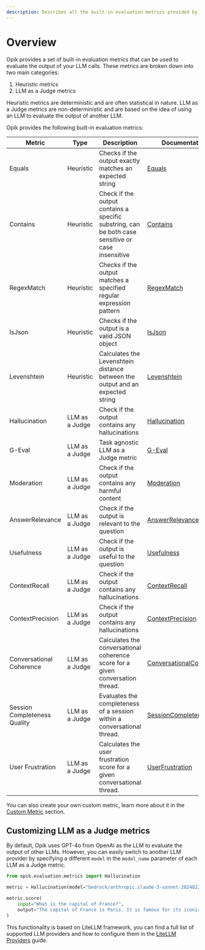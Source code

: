 ```yaml
---
description: Describes all the built-in evaluation metrics provided by Opik
---
```


# Overview

Opik provides a set of built-in evaluation metrics that can be used to evaluate the output of your LLM calls. These metrics are broken down into two main categories:

1. Heuristic metrics
2. LLM as a Judge metrics

Heuristic metrics are deterministic and are often statistical in nature. LLM as a Judge metrics are non-deterministic and are based on the idea of using an LLM to evaluate the output of another LLM.

Opik provides the following built-in evaluation metrics:

| Metric                       | Type           | Description                                                                                       | Documentation                                                                                             |
| ---------------------------- | -------------- | ------------------------------------------------------------------------------------------------- | --------------------------------------------------------------------------------------------------------- |
| Equals                       | Heuristic      | Checks if the output exactly matches an expected string                                           | [Equals](/evaluation/metrics/heuristic_metrics#equals)                                                    |
| Contains                     | Heuristic      | Check if the output contains a specific substring, can be both case sensitive or case insensitive | [Contains](/evaluation/metrics/heuristic_metrics#contains)                                                |
| RegexMatch                   | Heuristic      | Checks if the output matches a specified regular expression pattern                               | [RegexMatch](/evaluation/metrics/heuristic_metrics#regexmatch)                                            |
| IsJson                       | Heuristic      | Checks if the output is a valid JSON object                                                       | [IsJson](/evaluation/metrics/heuristic_metrics#isjson)                                                    |
| Levenshtein                  | Heuristic      | Calculates the Levenshtein distance between the output and an expected string                     | [Levenshtein](/evaluation/metrics/heuristic_metrics#levenshteinratio)                                     |
| Hallucination                | LLM as a Judge | Check if the output contains any hallucinations                                                   | [Hallucination](/evaluation/metrics/hallucination)                                                        |
| G-Eval                       | LLM as a Judge | Task agnostic LLM as a Judge metric                                                               | [G-Eval](/evaluation/metrics/g_eval)                                                                      |
| Moderation                   | LLM as a Judge | Check if the output contains any harmful content                                                  | [Moderation](/evaluation/metrics/moderation)                                                              |
| AnswerRelevance              | LLM as a Judge | Check if the output is relevant to the question                                                   | [AnswerRelevance](/evaluation/metrics/answer_relevance)                                                   |
| Usefulness                   | LLM as a Judge | Check if the output is useful to the question                                                     | [Usefulness](/evaluation/metrics/usefulness)                                                              |
| ContextRecall                | LLM as a Judge | Check if the output contains any hallucinations                                                   | [ContextRecall](/evaluation/metrics/context_recall)                                                       |
| ContextPrecision             | LLM as a Judge | Check if the output contains any hallucinations                                                   | [ContextPrecision](/evaluation/metrics/context_precision)                                                 |
| Conversational Coherence     | LLM as a Judge | Calculates the conversational coherence score for a given conversation thread.                    | [ConversationalCoherence](/evaluation/metrics/conversation_threads_metrics#conversationalcoherencemetric) |
| Session Completeness Quality | LLM as a Judge | Evaluates the completeness of a session within a conversational thread.                           | [SessionCompleteness](/evaluation/metrics/conversation_threads_metrics#sessioncompletenessquality)        |
| User Frustration             | LLM as a Judge | Calculates the user frustration score for a given conversational thread.                          | [UserFrustration](/evaluation/metrics/conversation_threads_metrics#userfrustrationmetric)                 |

You can also create your own custom metric, learn more about it in the [Custom Metric](/evaluation/metrics/custom_metric) section.

## Customizing LLM as a Judge metrics

By default, Opik uses GPT-4o from OpenAI as the LLM to evaluate the output of other LLMs. However, you can easily switch to another LLM provider by specifying a different `model` in the `model_name` parameter of each LLM as a Judge metric.

```python
from opik.evaluation.metrics import Hallucination

metric = Hallucination(model="bedrock/anthropic.claude-3-sonnet-20240229-v1:0")

metric.score(
    input="What is the capital of France?",
    output="The capital of France is Paris. It is famous for its iconic Eiffel Tower and rich cultural heritage.",
)
```

This functionality is based on LiteLLM framework, you can find a full list of supported LLM providers and how to configure them in the [LiteLLM Providers](https://docs.litellm.ai/docs/providers) guide.
